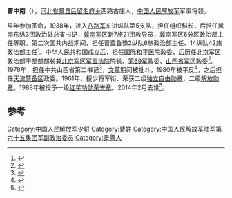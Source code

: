 '''曹中南'''（{{bd|1914年|11月|2014年|2月7日|catIdx=Cao}}），[[河北省|河北省]][[景县|景县]][[后留名府乡|后留名府乡]]西路古庄人，[[中国人民解放军|中国人民解放军]]军事将领。

早年参加革命，1938年，进入[[八路军|八路军]]东进纵队第5支队，担任组织科长，后担任冀南东纵3团政治处总支书记，[[冀南军区|冀南军区]]新7旅21团教导员，冀南军区6分区政治部主任等职。第二次国共内战期间，担任晋冀鲁豫2纵队6旅政治部主任、14纵队42旅政治部主任<ref>{{cite news|title=曹中南同志生平|url=http://cpc.people.com.cn/n/2014/0214/c87393-24360638.html|accessdate=2014-02-14|newspaper=中国共产党新闻网|archive-date=2014-02-21|archive-url=https://web.archive.org/web/20140221183256/http://cpc.people.com.cn/n/2014/0214/c87393-24360638.html|dead-url=no}}</ref>。中华人民共和国成立后，担任[[国际和平医院|国际和平医院]]政委，后历任[[北京军区|北京军区]]政治部干部部部长兼[[北京军区军事法院|北京军区军事法院]]院长、[[第69军|第69军]]政委、[[山西省军区|山西省军区]]政委<ref>{{cite news|title=“汉奸”陈永贵是如何过关的？|url=http://news.sohu.com/2004/01/07/02/news218120207.shtml|accessdate=2014-02-14|newspaper=搜狐网|deadurl=yes|archiveurl=https://web.archive.org/web/20150915231131/http://news.sohu.com/2004/01/07/02/news218120207.shtml|archivedate=2015-09-15}}</ref>。1976年，担任中共山西省第二书记<ref>{{cite book|author=中共中央党史硏究室, 中央档案馆|title=中国共产党组织史资料: 社会主义事业发展新时期, 1976.10-1997.9 (第7卷, 上下)|year=2000年|publisher=中央组织部|location=中共党史出版社|isbn=7801363183|pages=434页}}</ref>，[[文革|文革]]期间被批斗，1980年被平反<ref>{{cite book|author=山西省史志硏究院|title=中国共产党山西历史: 1978-2000|year=1999年|location=中央文献出版社|pages=20页}}</ref>，之后担任[[天津警备区|天津警备区]]政委。1961年，授少将军衔、荣获二级[[独立自由勋章|独立自由勋章]]，二级[[解放勋章|解放勋章]]。1988年被授予一级[[红星功勋荣誉章|红星功勋荣誉章]]。2014年2月去世<ref>{{cite news|title=曹中南同志遗体在津火化|url=http://cpc.people.com.cn/n/2014/0214/c87393-24360592.html|accessdate=2014-02-14|newspaper=中国共产党新闻网|deadurl=yes|archiveurl=https://web.archive.org/web/20140221183254/http://cpc.people.com.cn/n/2014/0214/c87393-24360592.html|archivedate=2014年2月21日|df=}}</ref>。

==参考==
{{reflist}}
{{中国军事人物小作品}}

[[Category:中国人民解放军少将|Category:中国人民解放军少将]]
[[Category:曹姓|Category:曹姓]]
[[Category:中国人民解放军陆军第六十五集团军副政治委员|Category:中国人民解放军陆军第六十五集团军副政治委员]]
[[Category:景縣人|Category:景縣人]]